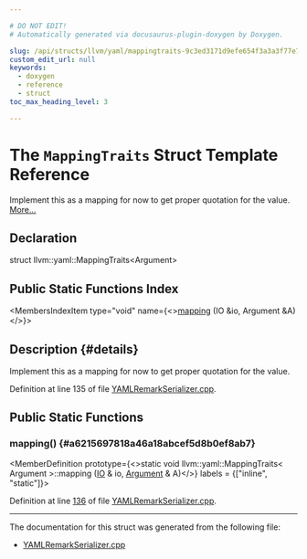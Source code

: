 ```yaml
---

# DO NOT EDIT!
# Automatically generated via docusaurus-plugin-doxygen by Doxygen.

slug: /api/structs/llvm/yaml/mappingtraits-9c3ed3171d9efe654f3a3a3f77e7db56
custom_edit_url: null
keywords:
  - doxygen
  - reference
  - struct
toc_max_heading_level: 3

---
```





# The `MappingTraits` Struct Template Reference

<DoxygenPage pluginConfig={pluginConfig}>

Implement this as a mapping for now to get proper quotation for the value. <a href="#details">More...</a>

## Declaration

<CodeBlock>struct llvm::yaml::MappingTraits&lt;Argument&gt;</CodeBlock>

## Public Static Functions Index

<MembersIndex>

<MembersIndexItem
  type="void"
  name={<><a href="#a6215697818a46a18abcef5d8b0ef8ab7">mapping</a> (IO &amp;io, Argument &amp;A)</>}>
</MembersIndexItem>

</MembersIndex>

## Description {#details}

Implement this as a mapping for now to get proper quotation for the value.

Definition at line 135 of file <a href="/docs/api/files/lib/lib/remarks/yamlremarkserializer-cpp">YAMLRemarkSerializer.cpp</a>.

<SectionDefinition>

## Public Static Functions

### mapping() {#a6215697818a46a18abcef5d8b0ef8ab7}

<MemberDefinition
  prototype={<>static void llvm::yaml::MappingTraits&lt; Argument &gt;::mapping (<a href="/docs/api/classes/llvm/yaml/io">IO</a> &amp; io, <a href="/docs/api/classes/llvm/argument">Argument</a> &amp; A)</>}
  labels = {["inline", "static"]}>

Definition at line <a href="/docs/api/files/lib/lib/remarks/yamlremarkserializer-cpp/#l00136">136</a> of file <a href="/docs/api/files/lib/lib/remarks/yamlremarkserializer-cpp">YAMLRemarkSerializer.cpp</a>.
</MemberDefinition>

</SectionDefinition>

<hr/>

The documentation for this struct was generated from the following file:

<ul>
<li><a href="/docs/api/files/lib/lib/remarks/yamlremarkserializer-cpp">YAMLRemarkSerializer.cpp</a></li>
</ul>

</DoxygenPage>
